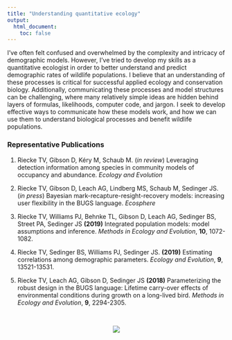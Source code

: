 ```yaml
---
title: "Understanding quantitative ecology"
output: 
  html_document:
    toc: false
---
```


I’ve often felt confused and overwhelmed by the complexity and intricacy of demographic models. However, I’ve tried to develop my skills as a quantitative ecologist in order to better understand and predict demographic rates of wildlife populations. I believe that an understanding of these processes is critical for successful applied ecology and conservation biology. Additionally, communicating these processes and model structures can be challenging, where many relatively simple ideas are hidden behind layers of formulas, likelihoods, computer code, and jargon. I seek to develop effective ways to communicate how these models work, and how we can use them to understand biological processes and benefit wildlife populations.



### Representative Publications

1. Riecke TV, Gibson D, Kéry M, Schaub M. (*in review*) Leveraging detection information among species in community models of occupancy and abundance. *Ecology and Evolution*

2. Riecke TV, Gibson D, Leach AG, Lindberg MS, Schaub M, Sedinger JS. (*in press*) Bayesian mark-recapture-resight-recovery models: increasing user flexibility in the BUGS language. *Ecosphere*

3. Riecke TV, Williams PJ, Behnke TL, Gibson D, Leach AG, Sedinger BS, Street PA, Sedinger JS **(2019)** Integrated population models: model assumptions and inference. *Methods in Ecology and Evolution*, **10**, 1072-1082.

4. Riecke TV, Sedinger BS, Williams PJ, Sedinger JS. **(2019)** Estimating correlations among demographic parameters. *Ecology and Evolution*, **9**, 13521-13531.

5. Riecke TV, Leach AG, Gibson D, Sedinger JS **(2018)** Parameterizing the robust design in the BUGS language: Lifetime carry-over effects of environmental conditions during growth on a long-lived bird. *Methods in Ecology and Evolution*, **9**, 2294-2305.

\  

<center>
![](./images/IPM_figure.png)
</center>

